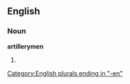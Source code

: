 ==English==

===Noun===
'''artillerymen'''

# {{plural of|[[artilleryman]]}}

[[Category:English plurals ending in "-en"]]